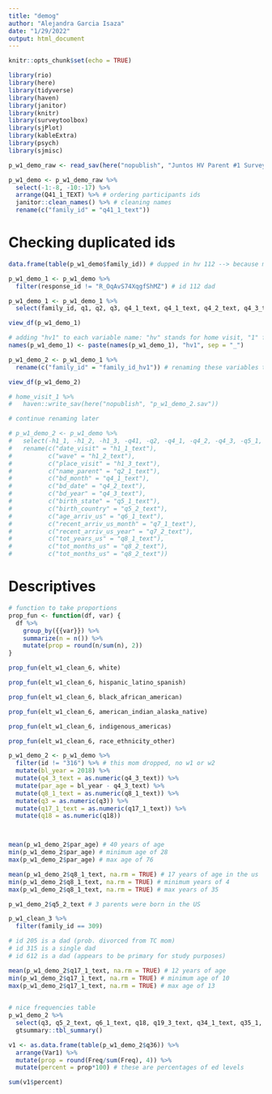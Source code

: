 ```yaml
---
title: "demog"
author: "Alejandra Garcia Isaza"
date: "1/29/2022"
output: html_document
---
```


```r
knitr::opts_chunk$set(echo = TRUE)

library(rio)
library(here)
library(tidyverse)
library(haven)
library(janitor)
library(knitr)
library(surveytoolbox)
library(sjPlot)
library(kableExtra)
library(psych)
library(sjmisc)
```

```r
p_w1_demo_raw <- read_sav(here("nopublish", "Juntos HV Parent #1 Survey_August 20, 2018_11.37.sav"))

p_w1_demo <- p_w1_demo_raw %>% 
  select(-1:-8, -10:-17) %>%
  arrange(Q41_1_TEXT) %>% # ordering participants ids
  janitor::clean_names() %>% # cleaning names
  rename(c("family_id" = "q41_1_text"))
```

# Checking duplicated ids
```r
data.frame(table(p_w1_demo$family_id)) # dupped in hv 112 --> because mom & dad completed home visit

p_w1_demo_1 <- p_w1_demo %>%
  filter(response_id != "R_OqAvS74XqgfShMZ") # id 112 dad

p_w1_demo_1 <- p_w1_demo_1 %>%
  select(family_id, q1, q2, q3, q4_1_text, q4_1_text, q4_2_text, q4_3_text, q5_1_text, q5_2_text, q6_1_text, q7_1_text, q7_2_text, q8_1_text, q8_2_text, q9, q10, q11, q16_1_text, q16_2_text, q16_3_text, q17_1_text, q18, q19_1_text, q19_2_text, q19_3_text, q22_1_text, q23, q25, q29, q34_1_text, q34_2_text, q35_1:q35_9, q35_9_text, q36) # selecting only informative
```


```r
view_df(p_w1_demo_1)
```

```r
# adding "hv1" to each variable name: "hv" stands for home visit, "1" for number 1.
names(p_w1_demo_1) <- paste(names(p_w1_demo_1), "hv1", sep = "_")

p_w1_demo_2 <- p_w1_demo_1 %>%
  rename(c("family_id" = "family_id_hv1")) # renaming these variables to be able to join later

view_df(p_w1_demo_2)

# home_visit_1 %>%
#   haven::write_sav(here("nopublish", "p_w1_demo_2.sav")) 
```


```r
# continue renaming later

# p_w1_demo_2 <- p_w1_demo %>%
#   select(-h1_1, -h1_2, -h1_3, -q41, -q2, -q4_1, -q4_2, -q4_3, -q5_1, -q5_2, -q5_3, -q6, -q7_1, -q7_2, -q8_1, -q8_2) %>%
#   rename(c("date_visit" = "h1_1_text"),
#          c("wave" = "h1_2_text"),
#          c("place_visit" = "h1_3_text"),
#          c("name_parent" = "q2_1_text"),
#          c("bd_month" = "q4_1_text"),
#          c("bd_date" = "q4_2_text"),
#          c("bd_year" = "q4_3_text"),
#          c("birth_state" = "q5_1_text"),
#          c("birth_country" = "q5_2_text"),
#          c("age_arriv_us" = "q6_1_text"),
#          c("recent_arriv_us_month" = "q7_1_text"),
#          c("recent_arriv_us_year" = "q7_2_text"),
#          c("tot_years_us" = "q8_1_text"),
#          c("tot_months_us" = "q8_2_text"),
#          c("tot_months_us" = "q8_2_text")) 
```

# Descriptives 

```r
# function to take proportions
prop_fun <- function(df, var) {
  df %>%
    group_by({{var}}) %>%
    summarize(n = n()) %>%
    mutate(prop = round(n/sum(n), 2))
}

prop_fun(elt_w1_clean_6, white)

prop_fun(elt_w1_clean_6, hispanic_latino_spanish)

prop_fun(elt_w1_clean_6, black_african_american)

prop_fun(elt_w1_clean_6, american_indian_alaska_native)

prop_fun(elt_w1_clean_6, indigenous_americas)

prop_fun(elt_w1_clean_6, race_ethnicity_other)
```

```r
p_w1_demo_2 <- p_w1_demo %>%
  filter(id != "316") %>% # this mom dropped, no w1 or w2
  mutate(bl_year = 2018) %>%
  mutate(q4_3_text = as.numeric(q4_3_text)) %>%
  mutate(par_age = bl_year - q4_3_text) %>%
  mutate(q8_1_text = as.numeric(q8_1_text)) %>%
  mutate(q3 = as.numeric(q3)) %>%
  mutate(q17_1_text = as.numeric(q17_1_text)) %>%
  mutate(q18 = as.numeric(q18)) 



mean(p_w1_demo_2$par_age) # 40 years of age
min(p_w1_demo_2$par_age) # minimum age of 28
max(p_w1_demo_2$par_age) # max age of 76

mean(p_w1_demo_2$q8_1_text, na.rm = TRUE) # 17 years of age in the us 
min(p_w1_demo_2$q8_1_text, na.rm = TRUE) # minimum years of 4
max(p_w1_demo_2$q8_1_text, na.rm = TRUE) # max years of 35

p_w1_demo_2$q5_2_text # 3 parents were born in the US

p_w1_clean_3 %>%
  filter(family_id == 309)

# id 205 is a dad (prob. divorced from TC mom)
# id 315 is a single dad
# id 612 is a dad (appears to be primary for study purposes)

mean(p_w1_demo_2$q17_1_text, na.rm = TRUE) # 12 years of age
min(p_w1_demo_2$q17_1_text, na.rm = TRUE) # minimum age of 10
max(p_w1_demo_2$q17_1_text, na.rm = TRUE) # max age of 13
 
```

```r
# nice frequencies table
p_w1_demo_2 %>% 
  select(q3, q5_2_text, q6_1_text, q18, q19_3_text, q34_1_text, q35_1, "q36") %>% 
  gtsummary::tbl_summary()
```


```r

v1 <- as.data.frame(table(p_w1_demo_2$q36)) %>%
  arrange(Var1) %>%
  mutate(prop = round(Freq/sum(Freq), 4)) %>%
  mutate(percent = prop*100) # these are percentages of ed levels

sum(v1$percent)
```